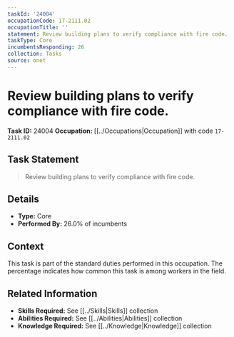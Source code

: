 ```yaml
---
taskId: '24004'
occupationCode: 17-2111.02
occupationTitle: ''
statement: Review building plans to verify compliance with fire code.
taskType: Core
incumbentsResponding: 26
collection: Tasks
source: onet
---
```

# Review building plans to verify compliance with fire code.

**Task ID:** 24004
**Occupation:** [[../Occupations|Occupation]] with code `17-2111.02`

## Task Statement

> Review building plans to verify compliance with fire code.

## Details

- **Type:** Core
- **Performed By:** 26.0% of incumbents

## Context

This task is part of the standard duties performed in this occupation. The percentage indicates how common this task is among workers in the field.

## Related Information

- **Skills Required:** See [[../Skills|Skills]] collection
- **Abilities Required:** See [[../Abilities|Abilities]] collection
- **Knowledge Required:** See [[../Knowledge|Knowledge]] collection
